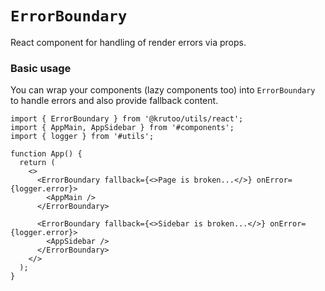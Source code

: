 # `ErrorBoundary`

React component for handling of render errors via props.

### Basic usage

You can wrap your components (lazy components too) into `ErrorBoundary` to handle errors
and also provide fallback content.

```tsx
import { ErrorBoundary } from '@krutoo/utils/react';
import { AppMain, AppSidebar } from '#components';
import { logger } from '#utils';

function App() {
  return (
    <>
      <ErrorBoundary fallback={<>Page is broken...</>} onError={logger.error}>
        <AppMain />
      </ErrorBoundary>

      <ErrorBoundary fallback={<>Sidebar is broken...</>} onError={logger.error}>
        <AppSidebar />
      </ErrorBoundary>
    </>
  );
}
```

